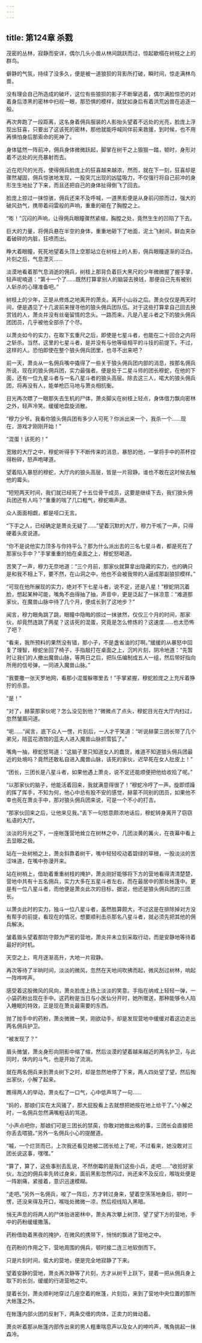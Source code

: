 ```yaml
---
---
---
```

title: 第124章 杀戮
---



茂密的丛林，寂静而安详，偶尔几头小兽从林间跳跃而过，惊起歇榻在树枝之上的群鸟。

僻静的气氛，持续了没多久，便是被一道狼狈的背影所打破，瞬时间，惊走满林鸟兽。

没有理会自己所造成的破坏，这位有些狼狈的影子不断窜逃着，偶尔满脸惊恐的对着身后漆黑的密林中扫视一眼，那恐惧的模样，就犹如身后有着洪荒凶兽在追逐一般。

再次奔跑了一段距离，这名身着佣兵服装的人影抬头望着不远处的光亮，脸庞上浮现出狂喜，只要出了这该死的密林，那他就能呼喊同伴前来救援，到时候，也不用再惧怕身后那索命的死神了。

身体猛然一阵前冲，佣兵身体微微跃起，脚掌在树干之上狠狠一踏，顿时，身形对着不远处的光亮暴射而去。

近在咫尺的光亮，使得佣兵脸庞上的狂喜越来越浓，然而，就在下一刻，狂喜却是骤然凝固，佣兵惊骇地发现，一股突兀出现的凶猛吸力，不仅强行将自己前冲的身形生生地扯了下来，而且还把自己的身体扯得倒飞了回去。

脸庞上掠过一抹惊骇，佣兵还来不及呼喊，一道黑影便是从身前闪掠而过，强大的破风劲气，携带着闷雷般的声响，重重的砸在了胸膛之上。

“嘭！”沉闷的声响，让得佣兵眼瞳骤然紧缩，胸膛之处，竟然生生的凹陷了下去。

巨大的力量，将佣兵悬在半空的身体，重重地砸下了地面，泥土飞射间，鲜血夹杂着破碎的内脏，狂喷而出。

睁大着眼瞳，死死地望着头顶上空那站立在树枝上的人影，佣兵眼瞳逐渐的泛白。片刻之后，气息湮灭……

淡漠地看着那气息消逝的佣兵，树枝上那背负着巨大黑尺的少年微微握了握手掌，轻声呢喃道：“第十一个了……既然打算拿别人的脑袋去换钱，那便自己先有被别人斩杀的心理准备吧。”

树枝上的少年，正是从修炼之地离开的萧炎。离开小山谷之后。萧炎仅仅是两天时间，便是遇见了十几波前来搜寻他的狼头佣兵团队伍。对于这些打算拿自己回去换赏钱的人，萧炎并没有丝毫留情的念头。一路而来，凡是八星斗者之下的狼头佣兵团团员，几乎被他全部杀了个尽。

以萧炎如今的实力，在取下玄重尺之后，即使是七星斗者，也能在二十回合之内将之斩杀。当然，这里的七星斗者，是并没有与他等级相平的斗技的前提下。不过，这样的人。恐怕即使在整个狼头佣兵团里，也寻不出来吧？

前一天，萧炎从一名佣兵嘴中撬得了一些关于狼头佣兵团内部的消息，按那名佣兵所说，现在的狼头佣兵团，实力最强者。便是处于二星斗师的团长穆蛇，在他的下面，还有一位九星斗者与一名八星斗者的狼头高层。除去这三人，喏大的狼头佣兵团，将再没有人，能单枪匹马地与萧炎相抗衡。

目光再次瞟了一眼那失去生机的尸体，萧炎脚尖在树枝上轻点，身体借力飘向密林之外，轻声冷笑。缓缓地盘旋消散。

“穆力少爷。我看你狼头佣兵团有多少人可死？你派出来一个，我杀一个……现在，游戏才刚刚开始！”

“混蛋！该死的！”

宽敞的大厅之中，穆蛇听得手下不断传来的消息，暴怒的他，一掌将手中的茶杯捏得粉碎，怒声咆哮道。

望着陷入暴怒的穆蛇，大厅内的狼头高层，皆是一片寂静。谁也不敢在这时候去触他的霉头。

“短短两天时间，我们就已经死了十五位骨干成员，这要是继续下去，我们狼头佣兵团还有人吗？”重重的喘了几口粗气，穆蛇嘶声道。

众人面面相觑，都是哑口无言。

“下手之人，已经确定是萧炎无疑了……”望着沉默的大厅，穆力干咳了一声，只得硬着头皮说道。

“你不是说他实力顶多与你持平么？那为什么派出去的三名七星斗者，都是死在了那家伙手中？”手掌重重的拍在桌面之上，穆蛇怒喝道。

苦笑了一声，穆力无奈地道：“三个月前，那家伙就算拿出隐藏的实力，也的确只是和我不相上下，要不然，在山洞之中，他也不会被我带的人逼成那副狼狈模样。”

“可现在他所展现的实力，绝对不下七星斗者，说不定，还是八星！”穆蛇阴沉着脸，想起某种可能，嘴角不由得抽了抽，声音中，更是泛起了一抹凉意：“难道那家伙，在魔兽山脉中待了几个月，便成长到了这地步？”

闻言，穆力眼角跳了跳，眼瞳中隐晦的掠过一抹骇然，仅仅三个月的时间，那家伙，却竟然连跳了两星？这该死的混蛋，究竟是怎么修炼的？这速度……也太恐怖了吧？

“看来，我所预料的果然没有错，那小子，不是盏省油的灯啊。”缓缓的从暴怒中回复了理智，穆蛇坐回了椅子，手指敲打在桌面之上，沉吟片刻，阴冷地道：“先暂时让我们的人撤出魔兽山脉，等两日之后，把队伍编制成五人一组，然后带好指向所用的信号弹，一同进入魔兽山脉。”

“我要撒一张天罗地网，看那小混蛋躲哪里去！”手掌紧握，穆蛇脸庞之上充斥着狰狞的杀意。

“是！”

“对了，赫蒙那家伙呢？怎么没见到他？”微微点了点头，穆蛇目光在大厅内扫过，忽然皱眉问道。

“呃……”闻言，底下众人一愣，片刻后，一人才干笑道：“听说赫蒙三团长带了几个弟兄，陪蓝花酒馆的蓝夫人进入魔兽山脉抓雪狐了。”

嘴角一抽，穆蛇怒骂道：“这脑子里只知道女人的蠢货，难道不知道狼头佣兵团最近的处境吗？竟然还敢私自进入魔兽山脉，该死的家伙，迟早死在女人肚皮上！”

“团长，三团长是八星斗者，如果他遇上萧炎，说不定还能顺便把他给收拾了呢。”

“以那家伙的脑子，他能活着回来，我就满意得很了！”穆蛇冷哼了一声。旋即烦躁的挥了挥手，不知为何，他心中总有股不安的感觉，赫蒙不同别的团员，如果他不幸也死在萧炎手中，那对狼头佣兵团来说，可是一个不小的打击。

“那家伙回来之后，让他来见我。”丢下一句怒意颇浓地话后，穆蛇转身离开了窃窃私语的大厅。

淡淡的月光之下，一座帐篷营地耸立在树林之中，几团淡黄的篝火，在夜幕中看上去显眼之极。

站在一处树梢之上，萧炎斜靠着树干，嘴中轻轻咬动着碧绿的草根，一股淡淡的苦涩味道，在嘴中弥漫开来。

站在树梢上，借助着重重树枝的掩护，萧炎刚好能够将下方的营地看得清清楚楚，营地中共有十五名佣兵，实力大多在五星斗者左右，而在最居中的那处帐篷中。更是有一位八星斗者，而他便是萧炎此次的目标，据说，他还是狼头佣兵团的三团长。

以萧炎此时的实力，独斗一位八星斗者，虽然胜算颇大，不过这是在排除掉对方没有帮手的前提，看现在的情况，想要顺利击杀那名八星斗者，就必须先把其他的佣兵解决。

皱着眉头望着那防守颇为严密的营地，萧炎并未立刻采取行动，而是安静地等待着最好的时机。

天空之上，弯月逐渐高升，大地一片寂静。

再次等待了半晌时间，淡淡的微风，忽然在天地间吹拂而起，微风刮过树林，响起一阵哗哗声。

感受着这股微风的风向，萧炎脸庞上扬上淡淡的笑意。手指在纳戒上轻轻一弹，一小袋药粉出现在手中。这药粉是当日与小医仙分开时，她所赠送，那种能够令人陷入睡眠的特效，正是现在萧炎最需要的东西。

抛了抛手中的药粉，萧炎微微一笑，刚欲动手，却是发现营地中缓缓对着这边走出两名佣兵护卫。

“被发现了？”

眉头微皱，萧炎身形向阴影中缩了缩，然后淡漠的望着越来越近的两名护卫，与此同时，体内的斗气，也是开始了流淌。

就在两名佣兵来到萧炎树下之时，却是忽然地停了下来，两人四处望了望，然后掏出家伙，小解了起来。

瞧得两人的举动，萧炎松了一口气，心中低声骂了一句……

“妈的，那娘们实在太风骚了，那大屁股看上去就想把她按在地上给干了。”小解之时，一名佣兵忽然满嘴粗话的骂道。

“小声点吧你，那娘们可是三团长的禁脔，你敢对她做出格的事，三团长会直接把你丢去喂狼。”另外一名佣兵小心的提醒道。

“嘁，一个烂货而已，上次我还看见她被二团长给上了呢，不过看来，她没敢对三团长说这事，嘿嘿。”

“算了，算了，这些事别去乱说，不然倒霉的是我们这些小兵，走吧……”收拾好家伙，左边的佣兵率先转过身来，面前黑影忽然闪过，尚还来不及反应，喉咙处便是一阵剧痛，紧接着，意识迅速模糊。

“走吧。”另外一名佣兵，唆了一阵后，方才转过身来，望着空荡荡地身后，顿时一愣，还没来得及开口，喉咙处微微一凉，然后视线陷入黑暗。

悄无声息的将两人的尸体抬进密林中，萧炎再次攀上树顶，望了望下方的营地，手中的药粉缓缓撒落。

药粉借助着黑夜的掩护，在微风的携带下，悄悄的飘进了营地之中。

在药粉的作用之下，营地周围的佣兵，顿时接二连三地软倒而下。

只是片刻时间，偌大的营地，便是完全地寂静了下来。

望着安静的营地，萧炎再次静等了片刻，方才从树干上跃下，提着一把从佣兵身上取下的长剑，缓缓的行进营地之中。

提着长剑，萧炎顺利地穿过几座空着的帐篷，片刻后，来到了营地中央位置的那所大帐篷之外。

在帐篷内部火团的反射下，两条交缠的肉体，正卖力的耸动着。

萧炎听着那从帐篷内部传出来的男人粗重喘息声以及女人的呻吟声，嘴角挑起一抹森冷。